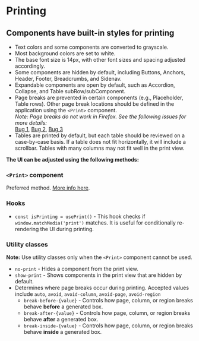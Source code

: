 
<Meta name="Printing" title="TEDI-Ready/Components/Helpers/Print/Documentation" />

# Printing

## Components have built-in styles for printing

- Text colors and some components are converted to grayscale.
- Most background colors are set to white.
- The base font size is 14px, with other font sizes and spacing adjusted accordingly.
- Some components are hidden by default, including Buttons, Anchors, Header, Footer, Breadcrumbs, and Sidenav.
- Expandable components are open by default, such as Accordion, Collapse, and Table subRow/subComponent.
- Page breaks are prevented in certain components (e.g., Placeholder, Table rows). Other page break locations should be defined in the application using the `<Print>` component.  
  _Note: Page breaks do not work in Firefox. See the following issues for more details:_  
  [Bug 1](https://bugzilla.mozilla.org/show_bug.cgi?id=1807406), [Bug 2](https://bugzilla.mozilla.org/show_bug.cgi?id=1695475), [Bug 3](https://bugzilla.mozilla.org/show_bug.cgi?id=939897)
- Tables are printed by default, but each table should be reviewed on a case-by-case basis. If a table does not fit horizontally, it will include a scrollbar. Tables with many columns may not fit well in the print view.

**The UI can be adjusted using the following methods:**

### `<Print>` component

Preferred method. [More info here](/docs/tedi-ready-components-helpers-print--docs).

### Hooks

- `const isPrinting = usePrint()` - This hook checks if `window.matchMedia('print')` matches. It is useful for conditionally re-rendering the UI during printing.

### Utility classes

**Note:** Use utility classes only when the `<Print>` component cannot be used.

- `no-print` - Hides a component from the print view.
- `show-print` - Shows components in the print view that are hidden by default.
- Determines where page breaks occur during printing. Accepted values include `auto`, `avoid`, `avoid-column`, `avoid-page`, `avoid-region`
  - `break-before-{value}` - Controls how page, column, or region breaks behave **before** a generated box.
  - `break-after-{value}` - Controls how page, column, or region breaks behave **after** a generated box.
  - `break-inside-{value}` - Controls how page, column, or region breaks behave **inside** a generated box.
